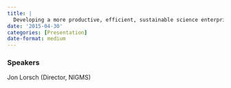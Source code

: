 ```yaml
---
title: |
  Developing a more productive, efficient, sustainable science enterprise
date: '2015-04-30'
categories: [Presentation]
date-format: medium 
---
```



### Speakers  
Jon Lorsch (Director, NIGMS)




